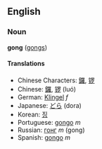 ==English==
===Noun===
'''gong''' ([[gongs]])

====Translations====
*Chinese Characters: [[鑼]], [[锣]]
*Chinese: [[鑼]], [[锣]] (luó)
*German: [[Klingel]] ''f''
*Japanese: [[どら]] (dora)
*Korean: [[징]]
*Portuguese: [[gongo]] ''m''
*Russian: [[гонг]] ''m'' (gong)
*Spanish: [[gongo]] ''m''